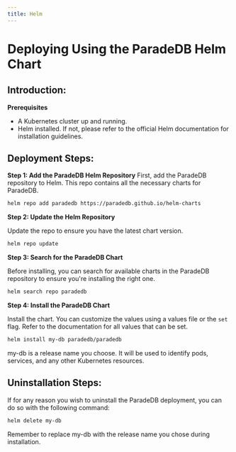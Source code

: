 ```yaml
---
title: Helm
---
```


# Deploying Using the ParadeDB Helm Chart

## Introduction:

**Prerequisites**

- A Kubernetes cluster up and running.
- Helm installed. If not, please refer to the official Helm documentation for installation guidelines.

## Deployment Steps:

**Step 1: Add the ParadeDB Helm Repository**
First, add the ParadeDB repository to Helm. This repo contains all the necessary charts for ParadeDB.

```bash
helm repo add paradedb https://paradedb.github.io/helm-charts
```

**Step 2: Update the Helm Repository**

Update the repo to ensure you have the latest chart version.

```bash
helm repo update
```

**Step 3: Search for the ParadeDB Chart**

Before installing, you can search for available charts in the ParadeDB repository to ensure you're installing the right one.

```bash
helm search repo paradedb
```

**Step 4: Install the ParadeDB Chart**

Install the chart. You can customize the values using a values file or the `set` flag. Refer to the documentation for all values that can be set.

```bash
helm install my-db paradedb/paradedb
```

<Note>
  my-db is a release name you choose. It will be used to identify pods,
  services, and any other Kubernetes resources.
</Note>

## Uninstallation Steps:

If for any reason you wish to uninstall the ParadeDB deployment, you can do so with the following command:

```bash
helm delete my-db
```

Remember to replace my-db with the release name you chose during installation.

